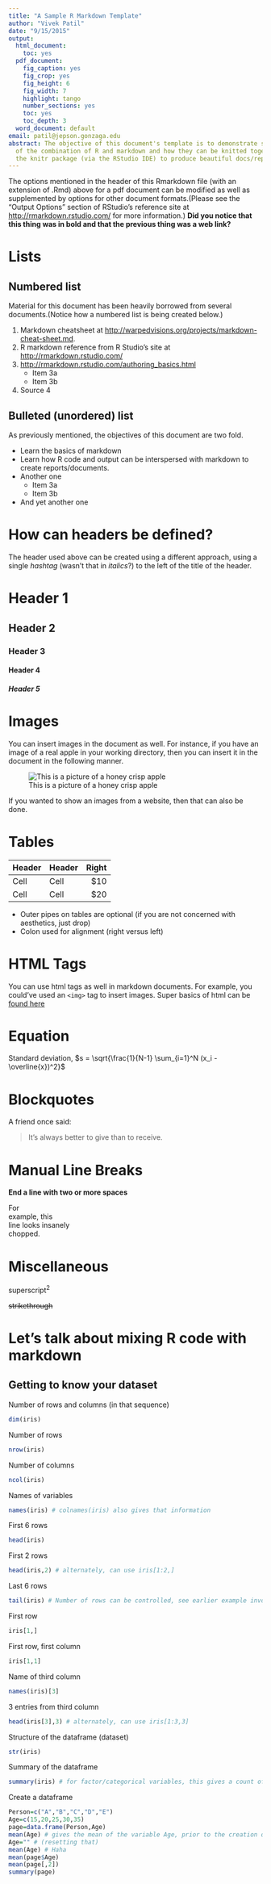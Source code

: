 ```yaml
---
title: "A Sample R Markdown Template"
author: "Vivek Patil"
date: "9/15/2015"
output:
  html_document:
    toc: yes
  pdf_document:
    fig_caption: yes
    fig_crop: yes
    fig_height: 6
    fig_width: 7
    highlight: tango
    number_sections: yes
    toc: yes
    toc_depth: 3
  word_document: default
email: patil@jepson.gonzaga.edu
abstract: The objective of this document's template is to demonstrate some basics
  of the combination of R and markdown and how they can be knitted together using
  the knitr package (via the RStudio IDE) to produce beautiful docs/reports.
---
```


The options mentioned in the header of this Rmarkdown file (with an extension of .Rmd) above for a pdf document can be modified as well as supplemented by options for other document formats.(Please see the "Output Options" section of RStudio's reference site at [http://rmarkdown.rstudio.com/](http://rmarkdown.rstudio.com/) for more information.) **Did you notice that this thing was in bold and that the previous thing was a web link?** 

Lists
=======================

## Numbered list

Material for this document has been heavily borrowed from several documents.(Notice how a numbered list is being created below.)

1. Markdown cheatsheet at [http://warpedvisions.org/projects/markdown-cheat-sheet.md](http://warpedvisions.org/projects/markdown-cheat-sheet.md).
2. R markdown reference from R Studio's site at [http://rmarkdown.rstudio.com/](http://rmarkdown.rstudio.com/)
3. [http://rmarkdown.rstudio.com/authoring_basics.html](http://rmarkdown.rstudio.com/authoring_basics.html)
    + Item 3a
    + Item 3b
4. Source 4

## Bulleted (unordered) list

As previously mentioned, the objectives of this document are two fold.

* Learn the basics of markdown
* Learn how R code and output can be interspersed with markdown to create reports/documents.
- Another one
    + Item 3a
    + Item 3b
+ And yet another one


How can headers be defined?
=============================

The header used above can be created using a different approach, using a single _hashtag_ (wasn't that in _italics_?) to the left of the title of the header.

# Header 1 
## Header 2 
### Header 3 
#### Header 4 
##### Header 5 


# Images

You can insert images in the document as well. For instance, if you have an image of a real apple in your working directory, then you can insert it in the document in the following manner.  

![This is a picture of a honey crisp apple](apple.jpg "A real =apple, a honey-crisp one")

If you wanted to show an images from a website, then that can also be done.

# Tables 

| Header | Header | Right  |
| ------ | ------ | -----: |
|  Cell  |  Cell  |   $10  |
|  Cell  |  Cell  |   $20  |

* Outer pipes on tables are optional (if you are not concerned with aesthetics, just drop)
* Colon used for alignment (right versus left)

# HTML Tags

You can use html tags as well in markdown documents. For example, you could've used an `<img>` tag to insert images. Super basics of html can be [found here](http://bryanhadaway.com/super-basic-html-guide/) 

# Equation


Standard deviation, $s = \sqrt{\frac{1}{N-1} \sum_{i=1}^N (x_i - \overline{x})^2}$


# Blockquotes

A friend once said:

> It's always better to give
> than to receive.

# Manual Line Breaks

**End a line with two or more spaces**  

For    
example, this   
line looks insanely      
chopped.


# Miscellaneous

superscript^2^

~~strikethrough~~

# Let's talk about mixing R code with markdown

## Getting to know your dataset

Number of rows and columns (in that sequence)

```r
dim(iris)
```

Number of rows
```r
nrow(iris)
```

Number of columns
```r
ncol(iris)
```

Names of variables
```r
names(iris) # colnames(iris) also gives that information
```

First 6 rows 
```r
head(iris)
```

First 2 rows
```r
head(iris,2) # alternately, can use iris[1:2,]
```

Last 6 rows
```r
tail(iris) # Number of rows can be controlled, see earlier example involving the head command
```

First row
```r
iris[1,]
```
First row, first column
```r
iris[1,1]
```

Name of third column
```r
names(iris)[3]
```

3 entries from third column
```r
head(iris[3],3) # alternately, can use iris[1:3,3]
```
Structure of the dataframe (dataset)
```r
str(iris)
```
Summary of the dataframe
```r
summary(iris) # for factor/categorical variables, this gives a count of all categories
```
Create a dataframe
```r
Person=c("A","B","C","D","E")
Age=c(15,20,25,30,35)
page=data.frame(Person,Age)
mean(Age) # gives the mean of the variable Age, prior to the creation of the dataset
Age="" # (resetting that)
mean(Age) # Haha
mean(page$Age)
mean(page[,2])
summary(page)
```


